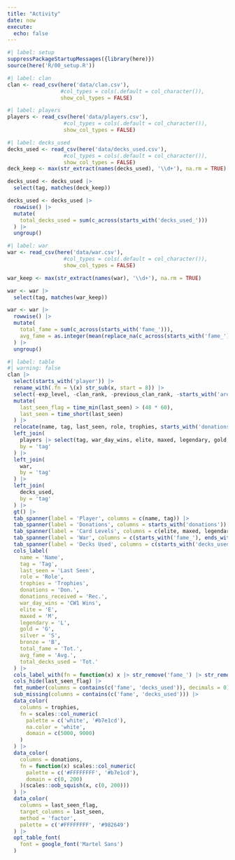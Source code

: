 ```yaml
---
title: "Activity"
date: now
execute: 
  echo: false
---
```


```r
#| label: setup
suppressPackageStartupMessages({library(here)})
source(here('R/00_setup.R'))
```

```r
#| label: clan
clan <- read_csv(here('data/clan.csv'), 
                 #col_types = cols(.default = col_character()),
                 show_col_types = FALSE)
```

```r
#| label: players
players <- read_csv(here('data/players.csv'), 
                  #col_types = cols(.default = col_character()),
                  show_col_types = FALSE)
```

```r
#| label: decks_used
decks_used <- read_csv(here('data/decks_used.csv'), 
                  #col_types = cols(.default = col_character()),
                  show_col_types = FALSE)
deck_keep <- max(str_extract(names(decks_used), '\\d+'), na.rm = TRUE)

decks_used <- decks_used |> 
  select(tag, matches(deck_keep))

decks_used <- decks_used |>
  rowwise() |> 
  mutate(
    total_decks_used = sum(c_across(starts_with('decks_used_')))
  ) |> 
  ungroup()
```

```r
#| label: war
war <- read_csv(here('data/war.csv'), 
                  #col_types = cols(.default = col_character()),
                  show_col_types = FALSE)

war_keep <- max(str_extract(names(war), '\\d+'), na.rm = TRUE)

war <- war |> 
  select(tag, matches(war_keep))

war <- war |>
  rowwise() |> 
  mutate(
    total_fame = sum(c_across(starts_with('fame_'))),
    avg_fame = as.integer(mean(replace_na(c_across(starts_with('fame_'))), 0))
  ) |> 
  ungroup()
```


:::{.column-screen}
```r
#| label: table
#| warning: false
clan |> 
  select(starts_with('player')) |>
  rename_with(.fn = \(x) str_sub(x, start = 8)) |> 
  select(-exp_level, -clan_rank, -previous_clan_rank, -starts_with('arena'), -clan_chest_points) |> 
  mutate(
    last_seen_flag = time_min(last_seen) > (48 * 60),
    last_seen = time_short(last_seen)
  ) |> 
  relocate(name, tag, last_seen, role, trophies, starts_with('donations')) |> 
  left_join(
    players |> select(tag, war_day_wins, elite, maxed, legendary, gold, silver, bronze),
    by = 'tag'
  ) |> 
  left_join(
    war, 
    by = 'tag'
  ) |> 
  left_join(
    decks_used, 
    by = 'tag'
  ) |> 
  gt() |> 
  tab_spanner(label = 'Player', columns = c(name, tag)) |> 
  tab_spanner(label = 'Donations', columns = starts_with('donations')) |> 
  tab_spanner(label = 'Card Levels', columns = c(elite, maxed, legendary, gold, silver, bronze)) |> 
  tab_spanner(label = 'War', columns = c(starts_with('fame_'), ends_with('_fame'))) |> 
  tab_spanner(label = 'Decks Used', columns = c(starts_with('decks_used_'), ends_with('_decks_used'))) |> 
  cols_label(
    name = 'Name',
    tag = 'Tag',
    last_seen = 'Last Seen',
    role = 'Role',
    trophies = 'Trophies',
    donations = 'Don.',
    donations_received = 'Rec.',
    war_day_wins = 'CW1 Wins',
    elite = 'E',
    maxed = 'M',
    legendary = 'L',
    gold = 'G',
    silver = 'S',
    bronze = 'B',
    total_fame = 'Tot.',
    avg_fame = 'Avg.',
    total_decks_used = 'Tot.'
  ) |> 
  cols_label_with(fn = function(x) x |> str_remove('fame_') |> str_remove('decks_used_')) |> 
  cols_hide(last_seen_flag) |> 
  fmt_number(columns = contains(c('fame', 'decks_used')), decimals = 0) |> 
  sub_missing(columns = contains(c('fame', 'decks_used'))) |> 
  data_color(
    columns = trophies,
    fn = scales::col_numeric(
      palette = c('white', '#b7e1cd'),
      na.color = 'white',
      domain = c(5000, 9000)
    )
  ) |> 
  data_color(
    columns = donations,
    fn = function(x) scales::col_numeric(
      palette = c('#FFFFFFFF', '#b7e1cd'),
      domain = c(0, 200)
    )(scales::oob_squish(x, c(0, 200)))
  ) |> 
  data_color(
    columns = last_seen_flag,
    target_columns = last_seen,
    method = 'factor',
    palette = c('#FFFFFFFF', '#982649')
  ) |> 
  opt_table_font(
    font = google_font('Martel Sans')
  )

```
:::




